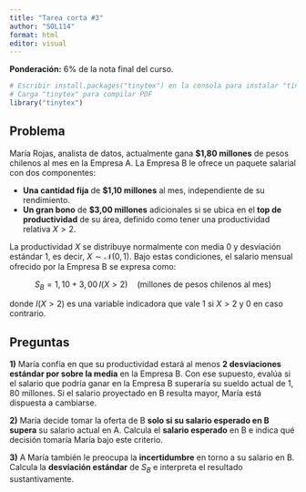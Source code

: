 ```yaml
---
title: "Tarea corta #3"
author: "SOL114"
format: html
editor: visual
---
```


**Ponderación:** 6% de la nota final del curso.

```r
# Escribir install.packages("tinytex") en la consola para instalar "tinytex"
# Carga "tinytex" para compilar PDF
library("tinytex")
```

## Problema

María Rojas, analista de datos, actualmente gana **\$1,80 millones** de pesos chilenos al mes en la Empresa A. La Empresa B le ofrece un paquete salarial con dos componentes:

-   **Una cantidad fija** de **\$1,10 millones** al mes, independiente de su rendimiento.
-   **Un gran bono** de **\$3,00 millones** adicionales si se ubica en el **top de productividad** de su área, definido como tener una productividad relativa $X > 2$.

La productividad $X$ se distribuye normalmente con media 0 y desviación estándar 1, es decir, $X \sim \mathcal{N}(0,1)$. Bajo estas condiciones, el salario mensual ofrecido por la Empresa B se expresa como:

$$
S_B = 1{,}10 + 3{,}00\, I(X>2) \quad \text{(millones de pesos chilenos al mes)}
$$

donde $I(X>2)$ es una variable indicadora que vale 1 si $X>2$ y 0 en caso contrario.


## Preguntas

**1)** María confía en que su productividad estará al menos **2 desviaciones estándar por sobre la media** en la Empresa B. Con ese supuesto, evalúa si el salario que podría ganar en la Empresa B superaría su sueldo actual de $1,80$ millones. Si el salario proyectado en B resulta mayor, María está dispuesta a cambiarse.

**2)** María decide tomar la oferta de B **solo si su salario esperado en B supera** su salario actual en A. Calcula el **salario esperado** en B e indica qué decisión tomaría María bajo este criterio.

**3)** A María también le preocupa la **incertidumbre** en torno a su salario en B. Calcula la **desviación estándar** de $S_B$ e interpreta el resultado sustantivamente.
